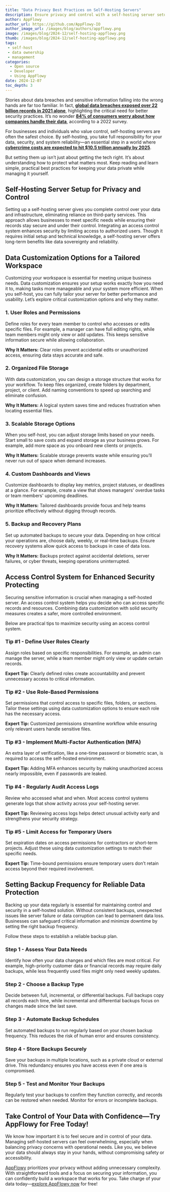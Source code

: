 ```yaml
---
title: "Data Privacy Best Practices on Self-Hosting Servers"
description: Ensure privacy and control with a self-hosting server setup, allowing secure data management, tailored customization, and robust access controls.
author: AppFlowy
author_url: https://github.com/AppFlowy-IO
author_image_url: /images/blog/authors/appflowy.png
image: /images/blog/2024-12/self-hosting-appflowy.png
thumb: /images/blog/2024-12/self-hosting-appflowy.png
tags:
 - self-host
 - data ownership
 - management
categories:
  - Open source
  - Developer
  - Using AppFlowy
date: 2024-12-07
toc_depth: 3
---
```


Stories about data breaches and sensitive information falling into the wrong hands are far too familiar. In fact, [**global data breaches exposed over 22 billion records in 2021 alone**](https://cybernews.com/security/more-than-40-billion-records-were-exposed-in-2021/), highlighting the critical need for better security practices. It’s no wonder [**84% of consumers worry about how companies handle their data**](https://www.cisco.com/c/dam/en_us/about/doing_business/trust-center/docs/cisco-consumer-privacy-report-2024.pdf), according to a 2022 survey.

For businesses and individuals who value control, self-hosting servers are often the safest choice. By self-hosting, you take full responsibility for your data, security, and system reliability—an essential step in a world where [**cybercrime costs are expected to hit $10.5 trillion annually by 2025**](https://www.virtasant.com/ai-today/cybercrime-costs-skyrocket-to-10-5-trillion-ai-in-cybersecurity-fights-back).

But setting them up isn’t just about getting the tech right. It’s about understanding how to protect what matters most. Keep reading and learn simple, practical best practices for keeping your data private while managing it yourself.

## Self-Hosting Server Setup for Privacy and Control

Setting up a self-hosting server gives you complete control over your data and infrastructure, eliminating reliance on third-party services. This approach allows businesses to meet specific needs while ensuring their records stay secure and under their control. Integrating an access control system enhances security by limiting access to authorized users. Though it requires initial setup and technical knowledge, a self-hosting server offers long-term benefits like data sovereignty and reliability.

## Data Customization Options for a Tailored Workspace

Customizing your workspace is essential for meeting unique business needs. Data customization ensures your setup works exactly how you need it to, making tasks more manageable and your system more efficient. When you self-host, you can fully tailor your server for better performance and usability. Let’s explore critical customization options and why they matter.

### 1\. User Roles and Permissions

Define roles for every team member to control who accesses or edits specific files. For example, a manager can have full editing rights, while team members might only view or add updates. This keeps sensitive information secure while allowing collaboration.

**Why It Matters:** Clear roles prevent accidental edits or unauthorized access, ensuring data stays accurate and safe.

### 2\. Organized File Storage

With data customization, you can design a storage structure that works for your workflow. To keep files organized, create folders by department, project, or client. Add naming conventions to speed up searching and eliminate confusion.

**Why It Matters:** A logical system saves time and reduces frustration when locating essential files.

### 3\. Scalable Storage Options

When you self-host, you can adjust storage limits based on your needs. Start small to save costs and expand storage as your business grows. For example, add more space as you onboard new clients or projects.

**Why It Matters:** Scalable storage prevents waste while ensuring you’ll never run out of space when demand increases.

### 4\. Custom Dashboards and Views

Customize dashboards to display key metrics, project statuses, or deadlines at a glance. For example, create a view that shows managers' overdue tasks or team members' upcoming deadlines.

**Why It Matters:** Tailored dashboards provide focus and help teams prioritize effectively without digging through records.

### 5\. Backup and Recovery Plans

Set up automated backups to secure your data. Depending on how critical your operations are, choose daily, weekly, or real-time backups. Ensure recovery systems allow quick access to backups in case of data loss.

**Why It Matters:** Backups protect against accidental deletions, server failures, or cyber threats, keeping operations uninterrupted.

## Access Control System for Enhanced Security Protecting

Securing sensitive information is crucial when managing a self-hosted server. An access control system helps you decide who can access specific records and resources. Combining data customization with solid security measures creates a safer, more controlled environment.

Below are practical tips to maximize security using an access control system.

### Tip \#1 \- Define User Roles Clearly

Assign roles based on specific responsibilities. For example, an admin can manage the server, while a team member might only view or update certain records.

**Expert Tip:** Clearly defined roles create accountability and prevent unnecessary access to critical information.

### Tip \#2 \- Use Role-Based Permissions

Set permissions that control access to specific files, folders, or sections. Tailor these settings using data customization options to ensure each role has the necessary access.

**Expert Tip:** Customized permissions streamline workflow while ensuring only relevant users handle sensitive files.

### Tip \#3 \- Implement Multi-Factor Authentication (MFA)

An extra layer of verification, like a one-time password or biometric scan, is required to access the self-hosted environment.

**Expert Tip:** Adding MFA enhances security by making unauthorized access nearly impossible, even if passwords are leaked.

### Tip \#4 \- Regularly Audit Access Logs

Review who accessed what and when. Most access control systems generate logs that show activity across your self-hosting server.

**Expert Tip:** Reviewing access logs helps detect unusual activity early and strengthens your security strategy.

### Tip \#5 \-  Limit Access for Temporary Users

Set expiration dates on access permissions for contractors or short-term projects. Adjust these using data customization settings to match their specific needs.

**Expert Tip:** Time-bound permissions ensure temporary users don’t retain access beyond their required involvement.

## Setting Backup Frequency for Reliable Data Protection

Backing up your data regularly is essential for maintaining control and security in a self-hosted solution. Without consistent backups, unexpected issues like server failure or data corruption can lead to permanent data loss. Businesses can safeguard critical information and minimize downtime by setting the right backup frequency.

Follow these steps to establish a reliable backup plan.

### Step 1 \- Assess Your Data Needs

Identify how often your data changes and which files are most critical. For example, high-priority customer data or financial records may require daily backups, while less frequently used files might only need weekly updates.

### Step 2 \- Choose a Backup Type

Decide between full, incremental, or differential backups. Full backups copy all records each time, while incremental and differential backups focus on changes made since the last save.

### Step 3 \- Automate Backup Schedules

Set automated backups to run regularly based on your chosen backup frequency. This reduces the risk of human error and ensures consistency.

### Step 4 \- Store Backups Securely

Save your backups in multiple locations, such as a private cloud or external drive. This redundancy ensures you have access even if one area is compromised.

### Step 5 \- Test and Monitor Your Backups

Regularly test your backups to confirm they function correctly, and records can be restored when needed. Monitor for errors or incomplete backups.

## Take Control of Your Data with Confidence—Try AppFlowy for Free Today\!

We know how important it is to feel secure and in control of your data. Managing self-hosted servers can feel overwhelming, especially when balancing privacy concerns with operational needs. Like you, we believe your data should always stay in your hands, without compromising safety or accessibility.

[AppFlowy](https://appflowy.io/) prioritizes your privacy without adding unnecessary complexity. With straightforward tools and a focus on securing your information, you can confidently build a workspace that works for you. Take charge of your data today—[explore AppFlowy now](https://appflowy.io/download) for free\!


